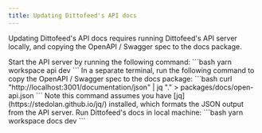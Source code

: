 ```yaml
---
title: Updating Dittofeed's API docs
---
```


Updating Dittofeed's API docs requires running Dittofeed's API server locally, and copying the OpenAPI / Swagger spec to the docs package.

<Steps>

  <Step title="Start API Server" stepNumber="1" titleSize="h3">
  Start the API server by running the following command:
```bash
yarn workspace api dev
```
  </Step>

   <Step title="Sync Open API" stepNumber="2" titleSize="h3">
    In a separate terminal, run the following command to copy the OpenAPI / Swagger spec to the docs package:
```bash
curl "http://localhost:3001/documentation/json" | jq "." > packages/docs/open-api.json
```
    Note this command assumes you have [jq](https://stedolan.github.io/jq/) installed, which formats the JSON output from the API server.
  </Step>

   <Step title="Run Docs" stepNumber="3" titleSize="h3">
    Run Dittofeed's docs in local machine:
```bash
yarn workspace docs dev
```
  </Step>
</Steps>






